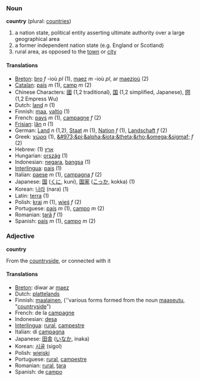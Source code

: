 ===Noun===
'''country''' (plural: [[countries]])

#a nation state, political entity asserting ultimate authority over a large geographical area
#a former independent nation state (e.g. England or Scotland)
#rural area, as opposed to the [[town]] or [[city]]

====Translations====

*[[Breton]]: [[bro]] ''f'' -ioù ''pl'' (1), [[maez]] ''m'' -ioù ''pl'', ar [[maezioù]] (2)
*[[Catalan]]: [[país]] ''m'' (1), [[camp]] ''m'' (2)
*Chinese Characters: [[國]] (1,2 traditional), [[国]] (1,2 simplified, Japanese), [[圀]] (1,2 Empress Wu)
*Dutch: [[land]] ''n'' (1)
*Finnish: [[maa]], [[valtio]] (1)
*French: [[pays]] ''m'' (1), [[campagne]] ''f'' (2)
*[[Frisian]]: [[lân]] ''n'' (1)
*German: [[Land]] ''n'' (1,2), [[Staat]] ''m'' (1), [[Nation]] ''f'' (1), [[Landschaft]] ''f'' (2)
*Greek: [[χώρα]] (1), [[&#973;&pi;&alpha;&iota;&theta;&rho;&omega;&sigmaf;]] ''f'' (2)
*Hebrew: (1) [[ארץ]]
*Hungarian: [[ország]] (1)
*Indonesian: [[negara]], [[bangsa]] (1)
*[[Interlingua]]: [[pais]] (1)
*Italian: [[paese]] ''m'' (1), [[campagna]] ''f'' (2)
*Japanese: [[国]] ([[くに]], kuni), [[国家]] ([[こっか]], kokka) (1)
*Korean: [[나라]] (nara) (1)
*Latin: [[terra]] (1)
*Polish: [[kraj]] ''m'' (1), [[wieś]] ''f'' (2)
*Portuguese: [[país]] ''m'' (1), [[campo]] ''m'' (2)
*Romanian: [[ţară]] ''f'' (1)
*Spanish: [[país]] ''m'' (1), [[campo]] ''m'' (2)

===Adjective===
'''country'''

From the [[countryside]], or connected with it

====Translations====

*[[Breton]]: diwar ar [[maez]]
*Dutch: [[plattelands]]
*Finnish: [[maalainen]], (''various forms formed from the noun [[maaseutu]], "[[countryside]]")
*French: de la [[campagne]]
*Indonesian: [[desa]]
*[[Interlingua]]: [[rural]], [[campestre]]
*Italian: di [[campagna]]
*Japanese: [[田舎]] ([[いなか]], inaka)
*Korean: [[시골]] (sigol)
*Polish: [[wiejski]]
*Portuguese: [[rural]], [[campestre]]
*Romanian: [[rural]], [[ţara]]
*Spanish: de [[campo]]
